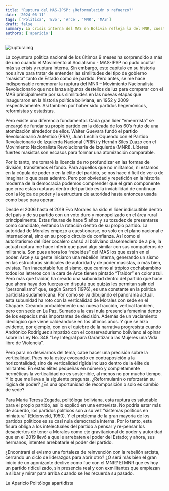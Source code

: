 ```yaml
---
title: "Ruptura del MAS-IPSP: ¿Reformulación o refuerzo?"
date: '2024-06-11'
tags: ['Politica', 'Evo', 'Arce', 'MNR', 'MAS']
draft: false
summary: La crisis interna del MAS en Bolivia refleja la del MNR, cuestionando el liderazgo y el futuro dinámico del partido.
authors: ['aparicio']
---
```


![rupturaimg](static/images/fotoaparicioblog.jpg)

La coyuntura política nacional de los últimos 9 meses ha sorprendido a más de uno cuando el Movimiento al Socialismo - MAS-IPSP no pudo ocultar más su crisis y ruptura interna. Sin embargo, este capítulo en su historia nos sirve para tratar de entender las similitudes del tipo de gobierno “masista” tanto de Estado como de partido.
Pero antes, se me hace indispensable rememorar la ruptura del MNR – Movimiento Nacionalista Revolucionario que nos lanza algunos destellos de luz para comparar con el MAS principalmente por sus similitudes en las nuevas etapas que inauguraron en la historia política boliviana, en 1952 y 2009 respectivamente. Así también por haber sido partidos hegemónicos, reformistas y estatistas.

Pero existe una diferencia fundamental. Cada gran líder “emenrrista” se encargó de fundar su propio partido en la década de los 60’s fruto de una atomización alrededor de ellos. Walter Guevara fundó el partido Revolucionario Auténtico (PRA), Juan Lechín Oquendo con el Partido Revolucionario de Izquierda Nacional (PRIN) y Hernán Siles Zuazo con el Movimiento Nacionalista Revolucionaria de Izquierda (MNRI). Líderes fuertes masistas son escasos para formar una atomización comparable.

Por lo tanto, me tomaré la licencia de no profundizar en las formas de división, transitemos el fondo. Para aquellos que no militamos, ni estamos en la cúpula de poder o en la élite del partido, se nos hace difícil de ver o de imaginar lo que pasa adentro. Pero por obviedad y repetición en la historia moderna de la democracia podemos comprender que el gran componente que crea estas rupturas dentro del partido es la inviabilidad de continuar con la lógica de poder y la estructura de autoridad hasta entonces usada como base para operar.

Desde el 2006 hasta el 2019 Evo Morales ha sido el líder indiscutible dentro del país y de su partido con un voto duro y monopolizado en el área rural principalmente. Estas fisuras de hace 5 años y su tozudez de presentarse como candidato, evitando la rotación dentro de su propio partido. La autoridad de Morales empezó a cuestionarse, no solo en el plano nacional e internacional, sino en su propio círculo de confianza. Así como el autoritarismo del líder cocalero cansó al boliviano clasemediero de a pie, la actual ruptura me hace inferir que pasó algo similar con sus compañeros de militancia.
Son pues ahora los “rebeldes” del MAS los que están en el poder. Arce y su gente iniciaron una rebelión interna, generando un sismo en las estructuras sindicales de autoridad y de poder masistas, o más bien, evistas. Tan inaceptable fue el sismo, que camino al trópico cochabambino todos los letreros con la cara de Arce tienen pintado “Traidor” en color azul. Pero más que traidor, ha creado una subunidad dentro del partido que hace que ahora haya dos fuerzas en disputa que quizás les permitan salir del “personalismo” que, según Sartori (1976), es una constante en la política partidista sudamericana.
Por cómo se va dibujando el panorama actual, esta subunidad ha roto con la verticalidad de Morales con sede en el Chapare. Creando probablemente una nueva fracción, vertical también, pero con sede en La Paz. Sumado a la casi nula presencia femenina dentro de los espacios más importantes de decisión. Además de un vaciamiento ideológico que viene caldeándose en los últimos años. Y que se hizo evidente, por ejemplo, con en el quiebre de la narrativa progresista cuando Andrónico Rodríguez simpatizó con el conservadurismo boliviano al opinar sobre la Ley No. 348 “Ley Integral para Garantizar a las Mujeres una Vida libre de Violencia”.

Pero para no desviarnos del tema, cabe hacer una precisión sobre la verticalidad. Pues no la estoy evocando en contraposición a la horizontalidad; sino de verticalidad rígida incluso dentro de la élite de militantes. En estas élites pequeñas en número y completamente herméticas la verticalidad no es sostenible, al menos no por mucho tiempo. Y lo que me lleva a la siguiente pregunta, ¿Reformularán o reforzarán su lógica de poder? ¿Es una oportunidad de recomposición o solo es cambio de sede?

Para María Teresa Zegada, politóloga boliviana, esta ruptura es saludable para el propio partido, así lo explicó en una entrevista. No podría estar más de acuerdo, los partidos políticos son a su vez “sistemas políticos en miniatura” (Eldersveld, 1950). Y el problema de la gran mayoría de los partidos políticos es su casi nula democracia interna.
Por lo tanto, esta fisura obliga a los intelectuales del partido a pensar y re-pensar los desaciertos de tener a Morales como eje gravitacional de poder y autoridad que en el 2019 llevó a que le arrebaten el poder del Estado; y ahora, sus hermanos, intenten arrebatarle el poder del partido.

¿Encontrará el evismo una fortaleza de reinvención con la rebelión arcista, cerrando un ciclo de liderazgos para abrir otro? ¿O será más bien el gran inicio de un agonizante declive como fue con el MNR? El MNR que es hoy un partido ridiculizado, sin presencia real y con exmilitantes que empiezan a silbar y mirar para arriba cuando se les recuerda su pasado.

La Aparicio
Politóloga apartidista